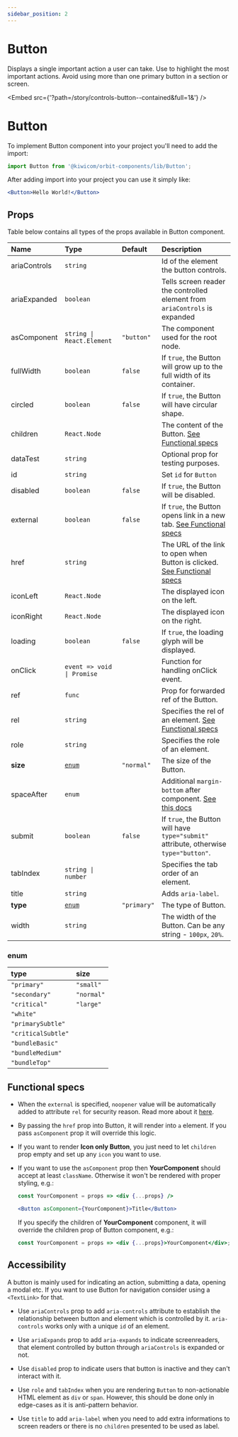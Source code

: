 ```yaml
---
sidebar_position: 2
---
```



# Button

Displays a single important action a user can take.
Use to highlight the most important actions.
Avoid using more than one primary button in a section or screen.

<Embed src={'?path=/story/controls-button--contained&full=1&'} />

# Button

To implement Button component into your project you'll need to add the import:

```jsx
import Button from '@kiwicom/orbit-components/lib/Button';
```

After adding import into your project you can use it simply like:

```jsx
<Button>Hello World!</Button>
```

## Props

Table below contains all types of the props available in Button component.

| Name         | Type                       | Default     | Description                                                                                                                                                    |
| :----------- | :------------------------- | :---------- | :------------------------------------------------------------------------------------------------------------------------------------------------------------- |
| ariaControls | `string`                   |             | Id of the element the button controls.                                                                                                                         |
| ariaExpanded | `boolean`                  |             | Tells screen reader the controlled element from `ariaControls` is expanded                                                                                     |
| asComponent  | `string \| React.Element`  | `"button"`  | The component used for the root node.                                                                                                                          |
| fullWidth    | `boolean`                  | `false`     | If `true`, the Button will grow up to the full width of its container.                                                                                         |
| circled      | `boolean`                  | `false`     | If `true`, the Button will have circular shape.                                                                                                                |
| children     | `React.Node`               |             | The content of the Button. [See Functional specs](#functional-specs)                                                                                           |
| dataTest     | `string`                   |             | Optional prop for testing purposes.                                                                                                                            |
| id           | `string`                   |             | Set `id` for `Button`                                                                                                                                          |
| disabled     | `boolean`                  | `false`     | If `true`, the Button will be disabled.                                                                                                                        |
| external     | `boolean`                  | `false`     | If `true`, the Button opens link in a new tab. [See Functional specs](#functional-specs)                                                                       |
| href         | `string`                   |             | The URL of the link to open when Button is clicked. [See Functional specs](#functional-specs)                                                                  |
| iconLeft     | `React.Node`               |             | The displayed icon on the left.                                                                                                                                |
| iconRight    | `React.Node`               |             | The displayed icon on the right.                                                                                                                               |
| loading      | `boolean`                  | `false`     | If `true`, the loading glyph will be displayed.                                                                                                                |
| onClick      | `event => void \| Promise` |             | Function for handling onClick event.                                                                                                                           |
| ref          | `func`                     |             | Prop for forwarded ref of the Button.                                                                                                                          |
| rel          | `string`                   |             | Specifies the rel of an element. [See Functional specs](#functional-specs)                                                                                     |
| role         | `string`                   |             | Specifies the role of an element.                                                                                                                              |
| **size**     | [`enum`](#enum)            | `"normal"`  | The size of the Button.                                                                                                                                        |
| spaceAfter   | `enum`                     |             | Additional `margin-bottom` after component. [See this docs](https://github.com/kiwicom/orbit/tree/master/packages/orbit-components/src/common/getSpacingToken) |
| submit       | `boolean`                  | `false`     | If `true`, the Button will have `type="submit"` attribute, otherwise `type="button"`.                                                                          |
| tabIndex     | `string \| number`         |             | Specifies the tab order of an element.                                                                                                                         |
| title        | `string`                   |             | Adds `aria-label`.                                                                                                                                             |
| **type**     | [`enum`](#enum)            | `"primary"` | The type of Button.                                                                                                                                            |
| width        | `string`                   |             | The width of the Button. Can be any string - `100px`, `20%`.                                                                                                   |

### enum

| type               | size       |
| :----------------- | :--------- |
| `"primary"`        | `"small"`  |
| `"secondary"`      | `"normal"` |
| `"critical"`       | `"large"`  |
| `"white"`          |            |
| `"primarySubtle"`  |            |
| `"criticalSubtle"` |            |
| `"bundleBasic"`    |            |
| `"bundleMedium"`   |            |
| `"bundleTop"`      |            |

## Functional specs

- When the `external` is specified, `noopener` value will be automatically added to attribute `rel` for security reason. Read more about it [here](https://web.dev/external-anchors-use-rel-noopener/).

* By passing the `href` prop into Button, it will render into `a` element. If you pass `asComponent` prop it will override this logic.

- If you want to render **Icon only Button**, you just need to let `children` prop empty and set up any `icon` you want to use.

* If you want to use the `asComponent` prop then **YourComponent** should accept at least `className`. Otherwise it won't be rendered with proper styling, e.g.:

  ```jsx
  const YourComponent = props => <div {...props} />

  <Button asComponent={YourComponent}>Title</Button>
  ```

  If you specify the children of **YourComponent** component, it will override the children prop of Button component, e.g.:

  ```jsx
  const YourComponent = props => <div {...props}>YourComponent</div>;
  ```

## Accessibility

A button is mainly used for indicating an action, submitting a data, opening a modal etc. If you want to use Button for navigation consider using a `<TextLink>` for that.

- Use `ariaControls` prop to add `aria-controls` attribute to establish the relationship between button and element which is controlled by it. `aria-controls` works only with a unique `id` of an element.

- Use `ariaExpands` prop to add `aria-expands` to indicate screenreaders, that element controlled by button through `ariaControls` is expanded or not.

- Use `disabled` prop to indicate users that button is inactive and they can't interact with it.

- Use `role` and `tabIndex` when you are rendering `Button` to non-actionable HTML element as `div` or `span`. However, this should be done only in edge-cases as it is anti-pattern behavior.

- Use `title` to add `aria-label` when you need to add extra informations to screen readers or there is no `children` presented to be used as label.
